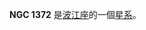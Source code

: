 {{NGCInfoBox|NGCID=NGC 1372|發現者=法蘭斯·萊文沃思|發現日期=1886年-月-日|其他編號=NPM1G -16.0142|曆元=J2000.0|赤經=3時36分59.7秒
|赤緯=-15°52'54"|星座=波江座|星體=星系|星等=14.3|表面亮度=13.3|藍等=15.3}}

'''NGC 1372''' 是[[波江座|波江座]]的一個[[星系|星系]]。

{{NGCReference|1372}}
{{Catalogs|NGC=1372}}